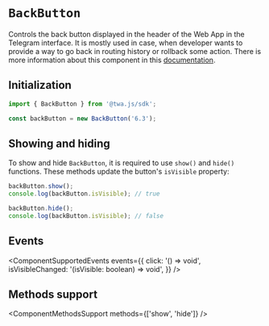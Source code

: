 # `BackButton`

Controls the back button displayed in the header of the Web App in the Telegram interface. It is mostly used in case, when developer wants to provide a way to go back in routing history or rollback some action. There is more information about this component in this [documentation](../../../ui/back-button.mdx).

## Initialization

```typescript  
import { BackButton } from '@twa.js/sdk';

const backButton = new BackButton('6.3');  
```  

## Showing and hiding

To show and hide `BackButton`, it is required to use `show()` and `hide()` functions. These methods update the button's `isVisible` property:

```typescript  
backButton.show();
console.log(backButton.isVisible); // true  

backButton.hide();
console.log(backButton.isVisible); // false  
```  

## Events

<ComponentSupportedEvents events={{
  click: '() => void',
  isVisibleChanged: '(isVisible: boolean) => void',
}} />

## Methods support

<ComponentMethodsSupport methods={['show', 'hide']} />
